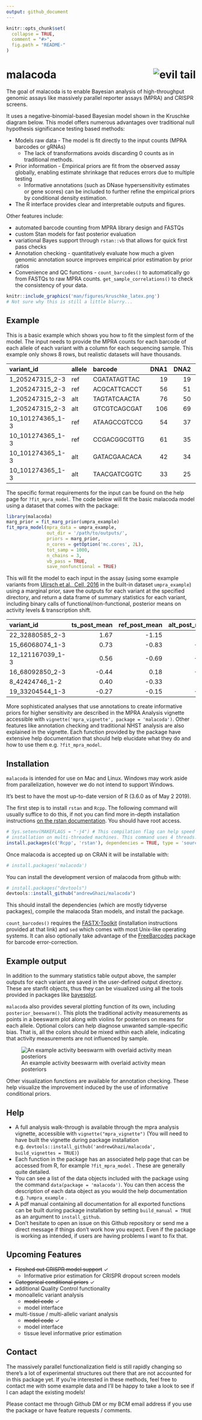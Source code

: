 ```yaml
---
output: github_document
---
```


<!-- README.md is generated from README.Rmd. Please edit that file -->

```r
knitr::opts_chunk$set(
  collapse = TRUE,
  comment = "#>",
  fig.path = "README-"
)
```

# malacoda <img src="man/figures/logo.png" align="right" title="evil tail"/>

The goal of malacoda is to enable Bayesian analysis of high-throughput genomic assays like massively parallel reporter assays (MPRA) and CRISPR screens.

It uses a negative-binomial-based Bayesian model shown in the Kruschke diagram below. This model offers numerous advantages over traditional null hypothesis significance testing based methods:  

* Models raw data - The model is fit directly to the input counts (MPRA barcodes or gRNAs)
    * The lack of transformations avoids discarding 0 counts as in traditional methods.
* Prior information - Empirical priors are fit from the observed assay globally, enabling estimate shrinkage that reduces errors due to multiple testing  
    * Informative annotations (such as DNase hypersensitivity estimates or gene scores) can be included to further refine the empirical priors by conditional density estimation.  
* The R interface provides clear and interpretable outputs and figures.

Other features include:  

* automated barcode counting from MPRA library design and FASTQs
* custom Stan models for fast posterior evaluation  
* variational Bayes support through `rstan::vb` that allows for quick first pass checks  
* Annotation checking - quantitatively evaluate how much a given genomic annotation source improves empirical prior estimation by prior ratios
* Convenience and QC functions - `count_barcodes()` to automatically go from FASTQs to raw MPRA counts. `get_sample_correlations()` to check the consistency of your data.

```r
knitr::include_graphics('man/figures/kruschke_latex.png')
# Not sure why this is still a little blurry...
```



## Example

This is a basic example which shows you how to fit the simplest form of the model. The input needs to provide the MPRA counts for each barcode of each allele of each variant with a column for each sequencing sample. This example only shows 8 rows, but realistic datasets will have thousands.

|variant_id       |allele |barcode      | DNA1| DNA2| RNA1| RNA2| RNA3| RNA4|
|:----------------|:------|:------------|----:|----:|----:|----:|----:|----:|
|1_205247315_2-3  |ref    |CGATATAGTTAC |   19|   19|    3|    0|   39|    4|
|1_205247315_2-3  |ref    |ACGCATTCACCT |   56|   51|   38|   19|   38|   46|
|1_205247315_2-3  |alt    |TAGTATCAACTA |   76|   50|   14|   44|   11|   20|
|1_205247315_2-3  |alt    |GTCGTCAGCGAT |  106|   69|   80|   32|  163|   57|
|10_101274365_1-3 |ref    |ATAAGCCGTCCG |   54|   37|   43|    2|   12|   24|
|10_101274365_1-3 |ref    |CCGACGGCGTTG |   61|   35|   18|    7|   19|   10|
|10_101274365_1-3 |alt    |GATACGAACACA |   42|   34|   29|   48|  194|  129|
|10_101274365_1-3 |alt    |TAACGATCGGTC |   33|   25|   14|    9|   11|  409|

The specific format requirements for the input can be found on the help page for `?fit_mpra_model`. The code below will fit the basic malacoda model using a dataset that comes with the package:

```r
library(malacoda)
marg_prior = fit_marg_prior(umpra_example)
fit_mpra_model(mpra_data = umpra_example,
               out_dir = '/path/to/outputs/',
               priors = marg_prior,
               n_cores = getOption('mc.cores', 2L),
               tot_samp = 1000,
               n_chains = 3,
               vb_pass = TRUE,
               save_nonfunctional = TRUE)
```

This will fit the model to each input in the assay (using some example variants from [Ulirsch et al., Cell, 2016](https://www.ncbi.nlm.nih.gov/pubmed/27259154) in the built-in dataset `umpra_example`) using a marginal prior, save the outputs for each variant at the specified directory, and return a data frame of summary statistics for each variant, including binary calls of functional/non-functional, posterior means on activity levels & transcription shift.

|variant_id       | ts_post_mean| ref_post_mean| alt_post_mean|is_functional | hdi_lower| hdi_upper|
|:----------------|------------:|-------------:|-------------:|:-------------|---------:|---------:|
|22_32880585_2-3  |         1.67|         -1.15|          0.52|TRUE          |      0.95|      2.32|
|15_66068074_1-3  |         0.73|         -0.83|         -0.10|FALSE         |     -0.15|      1.56|
|12_121167039_1-3 |         0.56|         -0.69|         -0.13|FALSE         |     -0.25|      1.26|
|16_68092850_2-3  |        -0.44|          0.18|         -0.26|FALSE         |     -1.15|      0.40|
|8_42424746_1-2   |         0.40|         -0.33|          0.07|FALSE         |     -0.12|      0.87|
|19_33204544_1-3  |        -0.27|         -0.15|         -0.42|FALSE         |     -0.91|      0.44|

More sophisticated analyses that use annotations to create informative priors for higher sensitivity are described in the MPRA Analysis vignette accessible with `vignette('mpra_vignette', package = 'malacoda')`. Other features like annotation checking and traditional NHST analysis are also explained in the vignette. Each function provided by the package have extensive help documentation that should help elucidate what they do and how to use them e.g. `?fit_mpra_model`.

## Installation

`malacoda` is intended for use on Mac and Linux. Windows may work aside from parallelization, however we do not intend to support Windows.

It's best to have the most up-to-date version of R (3.6.0 as of May 2 2019).

The first step is to install `rstan` and `Rcpp`. The following command will usually suffice to do this, if not you can find more in-depth installation instructions [on the rstan documentation](https://github.com/stan-dev/rstan/wiki/RStan-Getting-Started). You should have root access. 

```r
# Sys.setenv(MAKEFLAGS = "-j4") # This compilation flag can help speed up
# installation on multi-threaded machines. This command uses 4 threads.
install.packages(c('Rcpp', 'rstan'), dependencies = TRUE, type = 'source')
```

Once malacoda is accepted up on CRAN it will be installable with:

```r
# install.packages('malacoda')
```

You can install the development version of malacoda from github with:

```r
# install.packages("devtools")
devtools::install_github("andrewGhazi/malacoda")
```

This should install the dependencies (which are mostly tidyverse packages), compile the malacoda Stan models, and install the package.

`count_barcodes()` requires the [FASTX-Toolkit](http://hannonlab.cshl.edu/fastx_toolkit/index.html) (installation instructions provided at that link) and `sed` which comes with most Unix-like operating systems. It can also optionally take advantage of the [FreeBarcodes](https://github.com/hawkjo/freebarcodes) package for barcode error-correction.

## Example output

In addition to the summary statistics table output above, the sampler outputs for each variant are saved in the user-defined output directory. These are stanfit objects, thus they can be visualized using all the tools provided in packages like [bayesplot](http://mc-stan.org/users/interfaces/bayesplot). 

`malacoda` also provides several plotting function of its own, including `posterior_beeswarm()`. This plots the traditional activity measurements as points in a beeswarm plot along with violins for posteriors on means for each allele. Optional colors can help diagnose unwanted sample-specific bias. That is, all the colors should be mixed within each allele, indicating that activity measurements are not influenced by sample.

![An example activity beeswarm with overlaid activity mean posteriors](man/figures/posterior_beeswarm_example.png)

Other visualization functions are available for annotation checking. These help visualize the improvement induced by the use of informative conditional priors.


## Help

* A full analysis walk-through is available through the mpra analysis vignette, accessible with `vignette("mpra_vignette")` (You will need to have built the vignette during package installation e.g. `devtools::install_github('andrewGhazi/malacoda', build_vignettes = TRUE)`)
* Each function in the package has an associated help page that can be accessed from R, for example `?fit_mpra_model` . These are generally quite detailed.
* You can see a list of the data objects included with the package using the command `data(package = 'malacoda')`. You can then access the description of each data object as you would the help documentation e.g. `?umpra_example` .
* A pdf manual containing all documentation for all exported functions can be built during package installation by setting `build_manual = TRUE` as an argument to `install_github`.
* Don't hesitate to open an issue on this Github repository or send me a direct message if things don't work how you expect. Even if the package is working as intended, if users are having problems I want to fix that.

## Upcoming Features

* ~~Fleshed out CRISPR model support~~ ✓
  + Informative prior estimation for CRISPR dropout screen models 
* ~~Categorical conditional priors~~ ✓
* additional Quality Control functionality
* monoallelic variant analysis
  + ~~model code~~ ✓ 
  + model interface
* multi-tissue / multi-allelic variant analysis 
  + ~~model code~~ ✓ 
  + model interface
  + tissue level informative prior estimation

## Contact

The massively parallel functionalization field is still rapidly changing so there's a lot of experimental structures out there that are not accounted for in this package yet. If you're interested in these methods, feel free to contact me with some example data and I'll be happy to take a look to see if I can adapt the existing models!

Please contact me through Github DM or my BCM email address if you use the package or have feature requests / comments.
